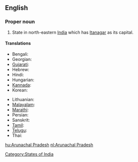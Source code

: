 ==English==
{{wikipedia}}

===Proper noun===
{{en-proper noun|sg=[[Arunachal]] [[Pradesh]]}}

# State in north-eastern [[India]] which has [[Itanagar]] as its capital.

====Translations====
{{trans-top|Arunachal Pradesh}}
* Bengali: {{t|bn|অরুণাচল প্রদেশ|sc=Beng|xs=Bengali}}
* Georgian: {{t|ka|არუნაჩალ-პრადეში|sc=Geor|xs=Georgian}}
* [[Gujarati]]: {{t|gu|અરુણાચલ પ્રદેશ|sc=Gujr|xs=Gujarati}}
* Hebrew: {{t|he|ארונצ'אל פראדש}}
* Hindi: {{t|hi|अरुणाचल प्रदेश|xs=Hindi}}
* Hungarian: {{t|hu|Arunácsal Pradés}}
* [[Kannada]]: {{t|kn|ಅರುಣಾಚಲ ಪ್ರದೇಶ|sc=Knda|xs=Kannada}}
* Korean: {{t|ko|아루나찰프라데시 주}}
{{trans-mid}}
* Lithuanian: {{t|lt|Arunačal Pradešas|m|xs=Lithuanian}}
* [[Malayalam]]: {{t|ml|അരുണാചല്‍ പ്രദേശ്|sc=Mlym|xs=Malayalam}}
* [[Marathi]]: {{t|mr|अरुणाचल प्रदेश|sc=Deva|xs=Marathi}}
* Persian: {{t|fa|آروناچال پرادش|xs=Persian}}
* Sanskrit: {{t|sa|अरुणाचल प्रदेश|xs=Sanskrit}}
* [[Tamil]]: {{t|ta|அருணாசலப் பிரதேசம்|xs=Tamil}}
* [[Telugu]]: {{t|te|అరుణాచల్ ప్రదేశ్}}
* Thai: {{t|th|รัฐอรุณาจัลประเทศ}}
{{trans-bottom}}

[[Category:States of India]]

[[hu:Arunachal Pradesh]]
[[nl:Arunachal Pradesh]]